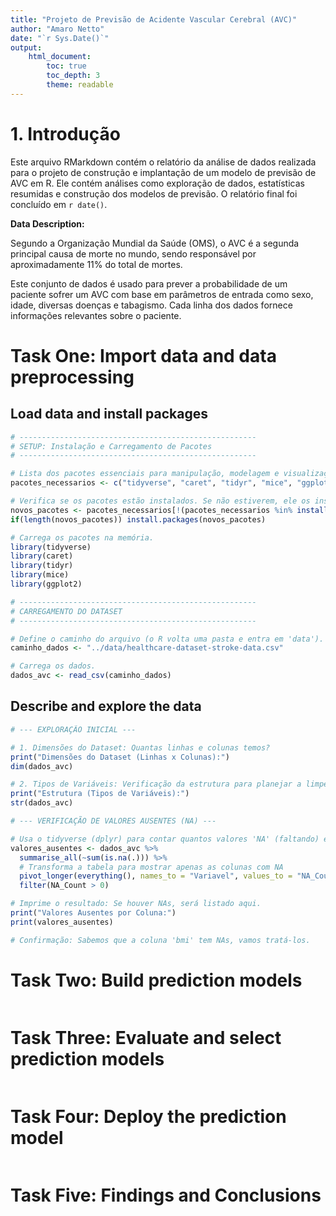 ```yaml
---
title: "Projeto de Previsão de Acidente Vascular Cerebral (AVC)"
author: "Amaro Netto"
date: "`r Sys.Date()`"
output:
    html_document:
        toc: true
        toc_depth: 3
        theme: readable
---
```


# 1. Introdução

Este arquivo RMarkdown contém o relatório da análise de dados realizada para o projeto de construção e implantação de um modelo de previsão de AVC em R. Ele contém análises como exploração de dados, estatísticas resumidas e construção dos modelos de previsão. O relatório final foi concluído em `r date()`.

**Data Description:**

Segundo a Organização Mundial da Saúde (OMS), o AVC é a segunda principal causa de morte no mundo, sendo responsável por aproximadamente 11% do total de mortes.

Este conjunto de dados é usado para prever a probabilidade de um paciente sofrer um AVC com base em parâmetros de entrada como sexo, idade, diversas doenças e tabagismo. Cada linha dos dados fornece informações relevantes sobre o paciente.


# Task One: Import data and data preprocessing

## Load data and install packages

```r
# -----------------------------------------------------
# SETUP: Instalação e Carregamento de Pacotes
# -----------------------------------------------------

# Lista dos pacotes essenciais para manipulação, modelagem e visualização.
pacotes_necessarios <- c("tidyverse", "caret", "tidyr", "mice", "ggplot2")

# Verifica se os pacotes estão instalados. Se não estiverem, ele os instala.
novos_pacotes <- pacotes_necessarios[!(pacotes_necessarios %in% installed.packages()[,"Package"])]
if(length(novos_pacotes)) install.packages(novos_pacotes)

# Carrega os pacotes na memória.
library(tidyverse)
library(caret)    
library(tidyr)    
library(mice)     
library(ggplot2)

# -----------------------------------------------------
# CARREGAMENTO DO DATASET
# -----------------------------------------------------

# Define o caminho do arquivo (o R volta uma pasta e entra em 'data').
caminho_dados <- "../data/healthcare-dataset-stroke-data.csv" 

# Carrega os dados.
dados_avc <- read_csv(caminho_dados)
```


## Describe and explore the data

```r
# --- EXPLORAÇÃO INICIAL ---

# 1. Dimensões do Dataset: Quantas linhas e colunas temos?
print("Dimensões do Dataset (Linhas x Colunas):")
dim(dados_avc) 

# 2. Tipos de Variáveis: Verificação da estrutura para planejar a limpeza.
print("Estrutura (Tipos de Variáveis):")
str(dados_avc)

# --- VERIFICAÇÃO DE VALORES AUSENTES (NA) ---

# Usa o tidyverse (dplyr) para contar quantos valores 'NA' (faltando) existem em cada coluna.
valores_ausentes <- dados_avc %>% 
  summarise_all(~sum(is.na(.))) %>%
  # Transforma a tabela para mostrar apenas as colunas com NA
  pivot_longer(everything(), names_to = "Variavel", values_to = "NA_Count") %>%
  filter(NA_Count > 0)

# Imprime o resultado: Se houver NAs, será listado aqui.
print("Valores Ausentes por Coluna:")
print(valores_ausentes)

# Confirmação: Sabemos que a coluna 'bmi' tem NAs, vamos tratá-los.
```



# Task Two: Build prediction models

```r

```




# Task Three: Evaluate and select prediction models

```r

```



# Task Four: Deploy the prediction model

```r

```




# Task Five: Findings and Conclusions
































